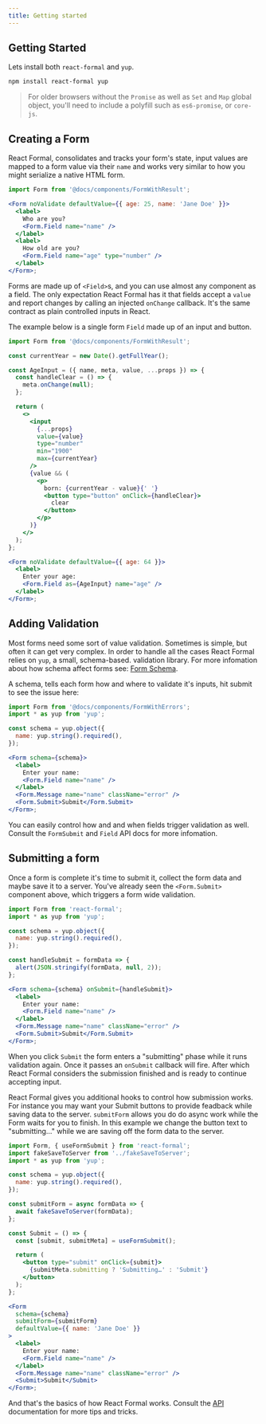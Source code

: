 ```yaml
---
title: Getting started
---
```


## Getting Started

Lets install both `react-formal` and `yup`.

```sh
npm install react-formal yup
```

> For older browsers without the `Promise` as well as `Set` and `Map` global object, you'll need to include
> a polyfill such as `es6-promise`, or `core-js`.

## Creating a Form

React Formal, consolidates and tracks your form's state, input values are mapped
to a form value via their `name` and works very similar to how you might serialize
a native HTML form.

```jsx live
import Form from '@docs/components/FormWithResult';

<Form noValidate defaultValue={{ age: 25, name: 'Jane Doe' }}>
  <label>
    Who are you?
    <Form.Field name="name" />
  </label>
  <label>
    How old are you?
    <Form.Field name="age" type="number" />
  </label>
</Form>;
```

Forms are made up of `<Field>`s, and you can use almost any component as
a field. The only expectation React Formal has it that fields accept a `value`
and report changes by calling an injected `onChange` callback. It's the same
contract as plain controlled inputs in React.

The example below is a single form `Field` made up of an input and button.

```jsx live
import Form from '@docs/components/FormWithResult';

const currentYear = new Date().getFullYear();

const AgeInput = ({ name, meta, value, ...props }) => {
  const handleClear = () => {
    meta.onChange(null);
  };

  return (
    <>
      <input
        {...props}
        value={value}
        type="number"
        min="1900"
        max={currentYear}
      />
      {value && (
        <p>
          born: {currentYear - value}{' '}
          <button type="button" onClick={handleClear}>
            clear
          </button>
        </p>
      )}
    </>
  );
};

<Form noValidate defaultValue={{ age: 64 }}>
  <label>
    Enter your age:
    <Form.Field as={AgeInput} name="age" />
  </label>
</Form>;
```

## Adding Validation

Most forms need some sort of value validation. Sometimes is simple, but often it
can get very complex. In order to handle all the cases React Formal relies on `yup`,
a small, schema-based. validation library. For more infomation about how schema
affect forms see: [Form Schema](/api/Form#schema).

A schema, tells each form how and where to validate it's inputs, hit submit to
see the issue here:

```jsx live
import Form from '@docs/components/FormWithErrors';
import * as yup from 'yup';

const schema = yup.object({
  name: yup.string().required(),
});

<Form schema={schema}>
  <label>
    Enter your name:
    <Form.Field name="name" />
  </label>
  <Form.Message name="name" className="error" />
  <Form.Submit>Submit</Form.Submit>
</Form>;
```

You can easily control how and and when fields trigger validation as well. Consult
the `FormSubmit` and `Field` API docs for more infomation.

## Submitting a form

Once a form is complete it's time to submit it, collect the form data and maybe
save it to a server. You've already seen the `<Form.Submit>` component above, which
triggers a form wide validation.

```jsx live
import Form from 'react-formal';
import * as yup from 'yup';

const schema = yup.object({
  name: yup.string().required(),
});

const handleSubmit = formData => {
  alert(JSON.stringify(formData, null, 2));
};

<Form schema={schema} onSubmit={handleSubmit}>
  <label>
    Enter your name:
    <Form.Field name="name" />
  </label>
  <Form.Message name="name" className="error" />
  <Form.Submit>Submit</Form.Submit>
</Form>;
```

When you click `Submit` the form enters a "submitting" phase while it runs validation
again. Once it passes an `onSubmit` callback will fire. After which React Formal
considers the submission finished and is ready to continue accepting input.

React Formal gives you additional hooks to control how submission works. For instance
you may want your Submit buttons to provide feadback while saving data to the server.
`submitForm` allows you do do async work while the Form waits for you to finish.
In this example we change the button text to "submitting…" while we are saving
off the form data to the server.

```jsx live
import Form, { useFormSubmit } from 'react-formal';
import fakeSaveToServer from '../fakeSaveToServer';
import * as yup from 'yup';

const schema = yup.object({
  name: yup.string().required(),
});

const submitForm = async formData => {
  await fakeSaveToServer(formData);
};

const Submit = () => {
  const [submit, submitMeta] = useFormSubmit();

  return (
    <button type="submit" onClick={submit}>
      {submitMeta.submitting ? 'Submitting…' : 'Submit'}
    </button>
  );
};

<Form
  schema={schema}
  submitForm={submitForm}
  defaultValue={{ name: 'Jane Doe' }}
>
  <label>
    Enter your name:
    <Form.Field name="name" />
  </label>
  <Form.Message name="name" className="error" />
  <Submit>Submit</Submit>
</Form>;
```

And that's the basics of how React Formal works. Consult the [API](/api/Form) documentation
for more tips and tricks.
